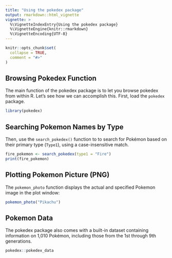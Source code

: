 ```yaml
---
title: "Using the pokedex package"
output: rmarkdown::html_vignette
vignette: >
  %\VignetteIndexEntry{Using the pokedex package}
  %\VignetteEngine{knitr::rmarkdown}
  %\VignetteEncoding{UTF-8}
---
```


```r
knitr::opts_chunk$set(
  collapse = TRUE,
  comment = "#>"
)
```

## Browsing Pokedex Function

The main function of the pokedex package is to let you browse pokedex from within R. Let's see how we can accomplish this. First, load the `pokedex` package.

```r
library(pokedex)
```

## Searching Pokemon Names by Type

Then, use the `search_pokedex()` function to to search for Pokémon based on their primary type (`Type1`), using a case-insensitive match.

```r
fire_pokemon <- search_pokedex(type1 = "Fire")
print(fire_pokemon)
```

## Plotting Pokemon Picture (PNG)

The `pokemon_photo` function displays the actual and specified Pokemon image in the plot window:

```r
pokemon_photo("Pikachu")
```

## Pokemon Data 
The pokedex package also comes with a built-in dataset containing information on 1,010 Pokémon, including those from the 1st through 9th generations.
```r
pokedex::pokedex_data
```
